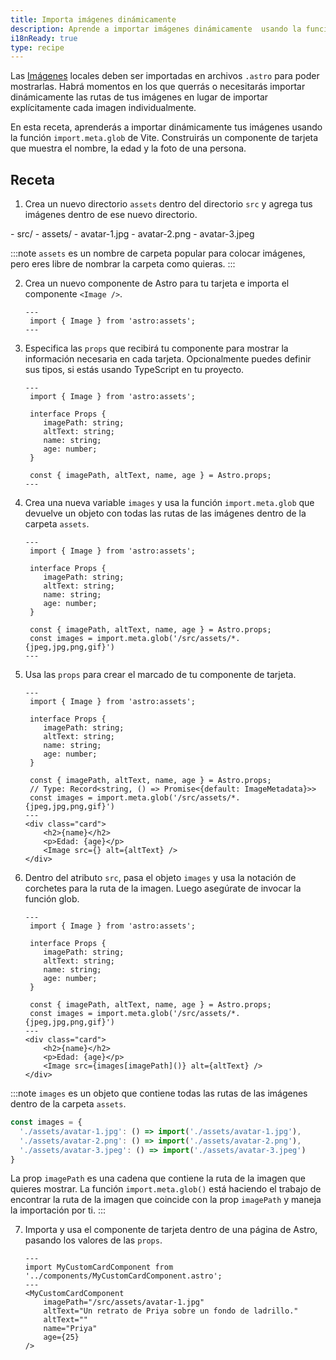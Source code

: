 ```yaml
---
title: Importa imágenes dinámicamente 
description: Aprende a importar imágenes dinámicamente  usando la función import.meta.glob de Vite
i18nReady: true
type: recipe
---
```


Las [Imágenes](/es/guides/images/) locales deben ser importadas en archivos `.astro` para poder mostrarlas. Habrá momentos en los que querrás o necesitarás importar dinámicamente las rutas de tus imágenes en lugar de importar explícitamente cada imagen individualmente.

En esta receta, aprenderás a importar dinámicamente tus imágenes usando la función `import.meta.glob` de Vite. Construirás un componente de tarjeta que muestra el nombre, la edad y la foto de una persona.

## Receta

1. Crea un nuevo directorio `assets` dentro del directorio `src` y agrega tus imágenes dentro de ese nuevo directorio.

<FileTree>
- src/
  - assets/
    - avatar-1.jpg
    - avatar-2.png
    - avatar-3.jpeg
</FileTree>

:::note
`assets` es un nombre de carpeta popular para colocar imágenes, pero eres libre de nombrar la carpeta como quieras.
::: 

2. Crea un nuevo componente de Astro para tu tarjeta e importa el componente `<Image />`.

    ```astro title="src/components/MyCustomCardComponent.astro" 
    ---
     import { Image } from 'astro:assets';
    ---
    ```

3. Especifica las `props` que recibirá tu componente para mostrar la información necesaria en cada tarjeta. Opcionalmente puedes definir sus tipos, si estás usando TypeScript en tu proyecto.

    ```astro title="src/components/MyCustomCardComponent.astro" ins={4-11}
    ---
     import { Image } from 'astro:assets';

     interface Props {
        imagePath: string;
        altText: string;
        name: string;
        age: number;
     }

     const { imagePath, altText, name, age } = Astro.props;
    ---
    ``` 

4. Crea una nueva variable `images` y usa la función `import.meta.glob` que devuelve un objeto con todas las rutas de las imágenes dentro de la carpeta `assets`.

    ```astro title="src/components/MyCustomCardComponent.astro" ins={12}
    ---
     import { Image } from 'astro:assets';

     interface Props {
        imagePath: string;
        altText: string;
        name: string;
        age: number;
     }
     
     const { imagePath, altText, name, age } = Astro.props;
     const images = import.meta.glob('/src/assets/*.{jpeg,jpg,png,gif}')
    ---
    ```

5. Usa las `props` para crear el marcado de tu componente de tarjeta.

    ```astro title="src/components/MyCustomCardComponent.astro" ins={14-18}
    ---
     import { Image } from 'astro:assets';

     interface Props {
        imagePath: string;
        altText: string;
        name: string;
        age: number;
     }
     
     const { imagePath, altText, name, age } = Astro.props;
     // Type: Record<string, () => Promise<{default: ImageMetadata}>>
     const images = import.meta.glob('/src/assets/*.{jpeg,jpg,png,gif}')
    ---
    <div class="card">
        <h2>{name}</h2>
        <p>Edad: {age}</p>
        <Image src={} alt={altText} />
    </div>
    ```

6. Dentro del atributo `src`, pasa el objeto `images` y usa la notación de corchetes para la ruta de la imagen. Luego asegúrate de invocar la función glob.
   
    ```astro title="src/components/MyCustomCardComponent.astro" ins={17}
    ---
     import { Image } from 'astro:assets';

     interface Props {
        imagePath: string;
        altText: string;
        name: string;
        age: number;
     }
     
     const { imagePath, altText, name, age } = Astro.props;
     const images = import.meta.glob('/src/assets/*.{jpeg,jpg,png,gif}')
    ---
    <div class="card">
        <h2>{name}</h2>
        <p>Edad: {age}</p>
        <Image src={images[imagePath]()} alt={altText} />
    </div>
    ```

:::note
`images` es un objeto que contiene todas las rutas de las imágenes dentro de la carpeta `assets`.

```js
const images = {
  './assets/avatar-1.jpg': () => import('./assets/avatar-1.jpg'),
  './assets/avatar-2.png': () => import('./assets/avatar-2.png'),
  './assets/avatar-3.jpeg': () => import('./assets/avatar-3.jpeg')
}
```

La prop `imagePath` es una cadena que contiene la ruta de la imagen que quieres mostrar. La función `import.meta.glob()` está haciendo el trabajo de encontrar la ruta de la imagen que coincide con la prop `imagePath` y maneja la importación por ti.
::: 

7. Importa y usa el componente de tarjeta dentro de una página de Astro, pasando los valores de las `props`.

    ```astro title="src/pages/index.astro" 
    ---
    import MyCustomCardComponent from '../components/MyCustomCardComponent.astro';
    ---
    <MyCustomCardComponent 
        imagePath="/src/assets/avatar-1.jpg"
        altText="Un retrato de Priya sobre un fondo de ladrillo."
        altText=""
        name="Priya"
        age={25}
    />
    ```


